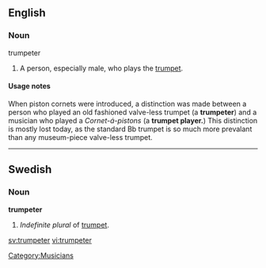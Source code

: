 ==English==

===Noun===
;trumpeter
# A person, especially male, who plays the [[trumpet]].

====Usage notes====
When piston cornets were introduced, a distinction was made between a person who played an old fashioned valve-less trumpet (a '''trumpeter''') and a musician who played a ''Cornet-á-pistons'' (a '''trumpet player.''')  This distinction is mostly lost today, as the standard Bb trumpet is so much more prevalant than any museum-piece valve-less trumpet.
[[Category:Musicians]]
----
==Swedish==
===Noun===
'''trumpeter'''

#''Indefinite plural'' of [[trumpet#Swedish|trumpet]].

[[sv:trumpeter]]
[[vi:trumpeter]]